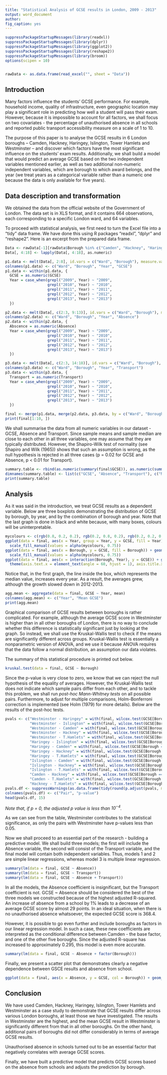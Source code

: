 ---
title: "Statistical Analysis of GCSE results in London, 2009 - 2013"
output: word_document
author: 
fig_caption: yes
---

```{r, echo = FALSE}
suppressPackageStartupMessages(library(readxl))
suppressPackageStartupMessages(library(dplyr))
suppressPackageStartupMessages(library(ggplot2))
suppressPackageStartupMessages(library(reshape2))
suppressPackageStartupMessages(library(broom))
options(scipen = 10)


rawData <- as.data.frame(read_excel("", sheet = "Data"))
```

## Introduction
Many factors influence the students’ GCSE performance. For example, household income, quality of infrastructure, even geographic location may play a significant role in predicting how well a student will pass their exam. However, because it is impossible to account for all factors, we shall focus on two covariates - the percentage of unauthorised absence in all schools and reported public transport accessibility measure on a scale of 1 to 10.

The purpose of this paper is to analyse the GCSE results in 6 London boroughs – Camden, Hackney, Haringey, Islington, Tower Hamlets and Westminster – and discover which factors have the most significant influence on the students’ exam results. Additionally, we shall build a model that would predict an average GCSE based on the two independent variables mentioned earlier, as well as two additional non-numeric independent variables, which are borough to which award belongs, and the year (we treat years as a categorical variable rather than a numeric one because the data is only available for five years).


## Data description and transformation

We obtained the data from the official website of the Government of London. The data set is in XLS format, and it contains 664 observations, each corresponding to a specific London ward, and 64 variables.

To proceed with statistical analysis, we first need to turn the Excel file into a “tidy” data frame. We have done this using R packages “readxl”, “dplyr” and “reshape2”. Here is an excerpt from the prepared data frame.

```{r , echo=FALSE}
Data <- rawData[-1][rawData$Borough %in% c("Camden", "Hackney", "Haringey", "Islington", "Tower Hamlets", "Westminster"), c(1:3, 34:43, 49:53)]
Data[, 4:18] <- lapply(Data[, 4:18], as.numeric)

p1.data <- melt(Data[, 2:8], id.vars = c("Ward", "Borough"), measure.vars = 3:7)
colnames(p1.data) <- c("Ward", "Borough", "Year", "GCSE")
p1.data <- within(p1.data, {
  GCSE = as.numeric(GCSE) 
  Year = case_when(grepl("2009", Year) ~ "2009",
                   grepl("2010", Year) ~ "2010",
                   grepl("2011", Year) ~ "2011",
                   grepl("2012", Year) ~ "2012",
                   grepl("2013", Year) ~ "2013")
  })

p2.data <- melt(Data[, c(2:3, 9:13)], id.vars = c("Ward", "Borough"), measure.vars = 3:7)
colnames(p2.data) <- c("Ward", "Borough", "Year", "Absence")
p2.data <- within(p2.data, {
  Abscence = as.numeric(Absence)
  Year = case_when(grepl("2009", Year) ~ "2009",
                   grepl("2010", Year) ~ "2010",
                   grepl("2011", Year) ~ "2011",
                   grepl("2012", Year) ~ "2012",
                   grepl("2013", Year) ~ "2013")
  })

p3.data <- melt(Data[, c(2:3, 14:18)], id.vars = c("Ward", "Borough"), measure.vars = 3:7)
colnames(p3.data) <- c("Ward", "Borough", "Year", "Transport")
p3.data <- within(p3.data, {
  Transport = as.numeric(Transport)
  Year = case_when(grepl("2009", Year) ~ "2009",
                   grepl("2010", Year) ~ "2010",
                   grepl("2011", Year) ~ "2011",
                   grepl("2012", Year) ~ "2012",
                   grepl("2013", Year) ~ "2013")
  })

final <- merge(p1.data, merge(p2.data, p3.data, by = c("Ward", "Borough", "Year")), by = c("Ward", "Borough", "Year"))
print(final[1:10, ])
```

We shall summarise the data from all numeric variables in our dataset - GCSE, Absence and Transport. Since sample means and sample median are close to each other in all three variables, one may assume that they are typically distributed. However, the Shapiro-Wilk test of normality (see Shapiro and Wilk (1965)) shows that such an assumption is wrong, as the null hypothesis is rejected in all three cases (p = 0.02 for GCSE and Absence, p < 0.01 for Transport).

```{r, echo = FALSE}
summary.table <- rbind(as.numeric(summary(final$GCSE)), as.numeric(summary(final$Abscence)), as.numeric(summary(final$Transport)))
dimnames(summary.table) <- list(c("GCSE", "Absence", "Transport"), c("Min.", "1st Qu.", "Median", "Mean", "3rd Qu.", "Max."))
print(summary.table)
```

## Analysis

As it was said in the introduction, we treat GCSE results as a dependent variable. Below are three boxplots demonstrating the distribution of GCSE by borough, by year, and by the combination of borough and year. Note that the last graph is done in black and white because, with many boxes, colours will be uninterpretable.

```{r, echo = FALSE}
mycolours <- c(rgb(0.8, 0.2, 0.2), rgb(0.2, 0.8, 0.2), rgb(0.2, 0.2, 0.8), rgb(0.8, 0.8, 0.2), rgb(0.2, 0.8, 0.8), rgb(0.8, 0.2, 0.8))
ggplot(data = final, aes(x = Year, group = Year, y = GCSE, fill = Year)) + geom_boxplot() + 
  scale_fill_manual(values = alpha(mycolours, 0.75))
ggplot(data = final, aes(x = Borough, y = GCSE, fill = Borough)) + geom_boxplot() + theme(axis.text.x = element_blank()) +
  scale_fill_manual(values = alpha(mycolours, 0.75))
ggplot(data = final, aes(x = interaction(Borough, Year), y = GCSE)) + geom_boxplot() +
  theme(axis.text.x = element_text(angle = 60, hjust = 1), axis.title.x = element_blank())
```

Notice that, in the first graph, the line inside the box, which represents the median value, increases every year. As a result, the averages grew, although the growth slowed down in 2012-2013.

```{r, echo = FALSE}
agg.mean <- aggregate(data = final, GCSE ~ Year, mean)
colnames(agg.mean) <- c("Year", "Mean GCSE")
print(agg.mean)

```

Graphical comparison of GCSE results between boroughs is rather complicated. For example, although the average GCSE score in Westminster is higher than in all other boroughs of London, there is no way to conclude whether this difference is statistically significant just by looking at the graph. So instead, we shall use the Kruskal-Wallis test to check if the means are significantly different across groups. Kruskal-Wallis test is essentially a nonparametric version of ANOVA, and we use it because ANOVA requires that the data follow a normal distribution, an assumption our data violates.

The summary of this statistical procedure is printed out below.

```{r, echo = FALSE}
kruskal.test(data = final, GCSE ~ Borough)
```

Since the p-value is very close to zero, we know that we can reject the null hypothesis of the equality of averages. However, the Kruskal-Wallis test does not indicate which sample pairs differ from each other, and to tackle this problem, we shall run *post-hoc Mann-Whitney tests* on all possible pairs. Furthermore, to adjust for multiple comparisons, Holm-Bonferroni correction is implemented (see Holm (1979) for more details). Below are the results of the post-hoc tests.

```{r, echo = FALSE}
pvals <- c("Westminster - Haringey" = with(final, wilcox.test(GCSE[Borough == "Westminster"], GCSE[Borough == "Haringey"]))$p.value,
           "Westminster - Islington" = with(final, wilcox.test(GCSE[Borough == "Westminster"], GCSE[Borough == "Islington"]))$p.value,
           "Westminster - Camden" = with(final, wilcox.test(GCSE[Borough == "Westminster"], GCSE[Borough == "Camden"]))$p.value,
           "Westminster - Hackney" = with(final, wilcox.test(GCSE[Borough == "Westminster"], GCSE[Borough == "Hackney"]))$p.value,
           "Westminster - T.Hamlets" = with(final, wilcox.test(GCSE[Borough == "Westminster"], GCSE[Borough == "Tower Hamlets"]))$p.value,
           "Haringey - Islington" = with(final, wilcox.test(GCSE[Borough == "Haringey"], GCSE[Borough == "Islington"]))$p.value,
           "Haringey - Camden" = with(final, wilcox.test(GCSE[Borough == "Haringey"], GCSE[Borough == "Camden"]))$p.value,
           "Haringey - Hackney" = with(final, wilcox.test(GCSE[Borough == "Haringey"], GCSE[Borough == "Hackney"]))$p.value,
           "Haringey - T.Hamlets" = with(final, wilcox.test(GCSE[Borough == "Haringey"], GCSE[Borough == "Tower Hamlets"]))$p.value,
           "Islington - Camden" = with(final, wilcox.test(GCSE[Borough == "Islington"], GCSE[Borough == "Camden"]))$p.value,
           "Islington - Hackney" = with(final, wilcox.test(GCSE[Borough == "Islington"], GCSE[Borough == "Hackney"]))$p.value,
           "Islington - T.Hamlets" = with(final, wilcox.test(GCSE[Borough == "Islington"], GCSE[Borough == "Tower Hamlets"]))$p.value,
           "Camden - Hackney" = with(final, wilcox.test(GCSE[Borough == "Camden"], GCSE[Borough == "Hackney"]))$p.value,
           "Camden - T.Hamlets" = with(final, wilcox.test(GCSE[Borough == "Camden"], GCSE[Borough == "Tower Hamlets"]))$p.value,
           "Hackney - T.Hamlets" = with(final, wilcox.test(GCSE[Borough == "Hackney"], GCSE[Borough == "Tower Hamlets"]))$p.value)
pvals.df <- suppressWarnings(as.data.frame(tidy(round(p.adjust(pvals, method = "holm"), 4))))
colnames(pvals.df) <- c("Pair", "p-value")
head(pvals.df, 15)
```
*Note that, if p = 0, the adjusted p value is less than $10^{-4}$.* 

As we can see from the table, Westminster contributes to the statistical significance, as only the pairs with Westminster have p-values less than 0.05.

Now we shall proceed to an essential part of the research - building a predictive model. We shall build three models; the first will include the Absence variable, the second will consist of the Transport variable, and the final model will contain both independent variables. Thus, models 1 and 2 are simple linear regressions, whereas model 3 is multiple linear regression.


```{r, echo = FALSE}
summary(lm(data = final, GCSE ~ Absence))
summary(lm(data = final, GCSE ~ Transport))
summary(lm(data = final, GCSE ~ Absence + Transport))
```

In all the models, the Absence coefficient is insignificant, but the Transport coefficient is not. GCSE ~ Absence should be considered the best of the three models we constructed because of the highest adjusted R-squared. An increase of absence from a school by 1% leads to a decrease of an average GCSE score by almost 29 points. In an ideal situation, when there is no unauthorised absence whatsoever, the expected GCSE score is 368.4.

However, it is possible to go even further and include boroughs as factors in our linear regression model. In such a case, these new coefficients are interpreted as the conditional difference between Camden - the base factor, and one of the other five boroughs. Since the adjusted R-square has increased to approximately 0.295, this model is even more accurate.


```{r, echo = FALSE}
summary(lm(data = final, GCSE ~ Absence + factor(Borough)))
```

Finally, we present a scatter plot that demonstrates clearly a negative dependence between GSCE results and absence from school.

```{r, echo = FALSE}
ggplot(data = final, aes(x = Absence, y = GCSE, col = Borough)) + geom_point() + scale_colour_manual(values = mycolours)
```

## Conclusion
We have used Camden, Hackney, Haringey, Islington, Tower Hamlets and Westminster as a case study to demonstrate that GCSE results differ across various London boroughs, at least those we have investigated. The results in Westminster are the highest, and the mean GCSE result in Westminster is significantly different from that in all other boroughs. On the other hand, additional pairs of boroughs did not differ considerably in terms of average GCSE results. 

Unauthorised absence in schools turned out to be an essential factor that negatively correlates with average GCSE scores. 

Finally, we have built a predictive model that predicts GCSE scores based on the absence from schools and adjusts the prediction by borough.
